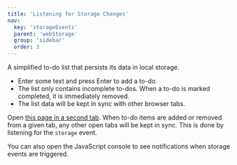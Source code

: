 ```yaml
---
title: 'Listening for Storage Changes'
nav:
  key: 'storageEvents'
  parent: 'webStorage'
  group: 'sidebar'
  order: 3
---
```


A simplified to-do list that persists its data in local storage.

 - Enter some text and press Enter to add a to-do.
 - The list only contains incomplete to-dos. When a to-do is marked completed, it is immediately removed.
 - The list data will be kept in sync with other browser tabs.

Open <a href="/demos/web-storage/storage-events" target="_blank">this page in a second tab</a>.
When to-do items are added or removed from a given tab, any other open tabs will be kept in sync. This is done by listening
for the `storage` event.

You can also open the JavaScript console to see notifications when storage events are triggered.
